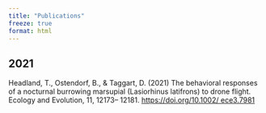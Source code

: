 ```yaml
---
title: "Publications"
freeze: true
format: html
---
```


## 2021

Headland, T., Ostendorf, B., & Taggart, D. (2021) The behavioral responses of a nocturnal burrowing marsupial (Lasiorhinus latifrons) to drone flight. Ecology and Evolution, 11, 12173-- 12181. [https://doi.org/10.1002/ ece3.7981](https://doi.org/10.1002/ ece3.7981)
